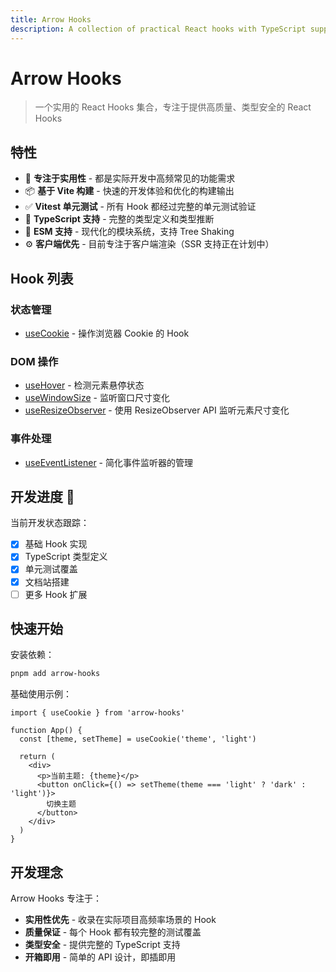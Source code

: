 ```yaml
---
title: Arrow Hooks
description: A collection of practical React hooks with TypeScript support
---
```


# Arrow Hooks

> 一个实用的 React Hooks 集合，专注于提供高质量、类型安全的 React Hooks

## 特性

- 🎯 **专注于实用性** - 都是实际开发中高频常见的功能需求
- 📦 **基于 Vite 构建** - 快速的开发体验和优化的构建输出
- ✅ **Vitest 单元测试** - 所有 Hook 都经过完整的单元测试验证
- 🔷 **TypeScript 支持** - 完整的类型定义和类型推断
- 🚀 **ESM 支持** - 现代化的模块系统，支持 Tree Shaking
- ⚙️ **客户端优先** - 目前专注于客户端渲染（SSR 支持正在计划中）

## Hook 列表

### 状态管理
- [useCookie](/hooks/use-cookie) - 操作浏览器 Cookie 的 Hook

### DOM 操作
- [useHover](/hooks/use-hover) - 检测元素悬停状态
- [useWindowSize](/hooks/use-window-size) - 监听窗口尺寸变化
- [useResizeObserver](/hooks/use-resize-observer) - 使用 ResizeObserver API 监听元素尺寸变化

### 事件处理
- [useEventListener](/hooks/use-event-listener) - 简化事件监听器的管理

## 开发进度 :rocket:

当前开发状态跟踪：

- [x] 基础 Hook 实现
- [x] TypeScript 类型定义
- [x] 单元测试覆盖
- [x] 文档站搭建
- [ ] 更多 Hook 扩展

## 快速开始

安装依赖：

```bash
pnpm add arrow-hooks
```

基础使用示例：

```tsx tab="React 函数组件"
import { useCookie } from 'arrow-hooks'

function App() {
  const [theme, setTheme] = useCookie('theme', 'light')

  return (
    <div>
      <p>当前主题: {theme}</p>
      <button onClick={() => setTheme(theme === 'light' ? 'dark' : 'light')}>
        切换主题
      </button>
    </div>
  )
}
```

## 开发理念

Arrow Hooks 专注于：
- **实用性优先** - 收录在实际项目高频率场景的 Hook
- **质量保证** - 每个 Hook 都有较完整的测试覆盖
- **类型安全** - 提供完整的 TypeScript 支持
- **开箱即用** - 简单的 API 设计，即插即用